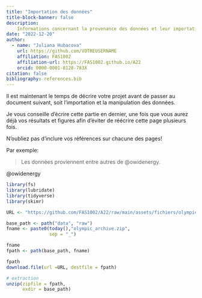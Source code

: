 ```yaml
---
title: "Importation des données"
title-block-banner: false
description: 
    Informations concernant la provenance des données et leur importation. 
date: "2022-12-20"
author:
  - name: "Juliana Hubacova"
    url: https://github.com/VOTREUSERNAME
    affiliation: FAS1002
    affiliation-url: https://FAS1002.github.io/A22
    orcid: 0000-0001-8128-783X
citation: false
bibliography: references.bib
---
```


Il est maintenant le temps de décrire votre projet avant de passer au document suivant, soit l'importation et la manipulation des données.

Je vous conseille d'écrire cette partie en dernier, une fois que vous aurez déjà vos résultats et figures afin d'éviter de réécrire cette page plusieurs fois.

::: callout-important
N'oubliez pas d'inclure vos références sur chacune des pages!
:::

Par exemple:

> Les données proviennent entre autres de @owidenergy.

@owidenergy

```r
library(fs)
library(lubridate)
library(tidyverse)
library(skimr)
```

```r
URL <- "https://github.com/FAS1002/A22/raw/main/assets/fichiers/olympic_archive.zip"

base_path <- path("data", "raw")
fname <- paste0(today(),"olympic_archive.zip",
                sep = "_")

fname
fpath <- path(base_path, fname)

fpath
download.file(url =URL, destfile = fpath)

# extraction
unzip(zipfile = fpath, 
      exdir = base_path)


```
